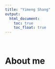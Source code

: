 ```yaml
---
title: "Yimeng Shang"
output: 
  html_document:
    toc: true
    toc_float: true
---
```


<br/>

# About me